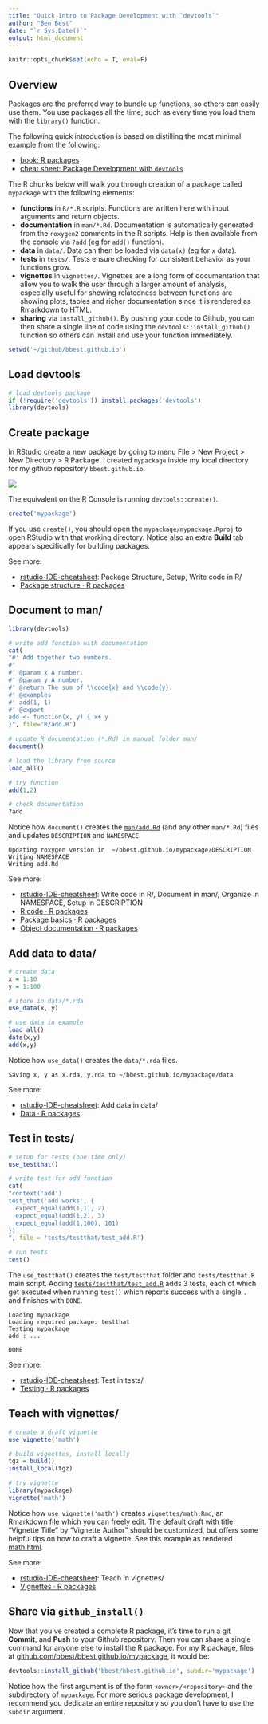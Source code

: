 ```yaml
---
title: "Quick Intro to Package Development with `devtools`"
author: "Ben Best"
date: "`r Sys.Date()`"
output: html_document
---
```


```r
knitr::opts_chunk$set(echo = T, eval=F)
```

## Overview

Packages are the preferred way to bundle up functions, so others can easily use them. You use packages all the time, such as every time you load them with the `library()` function. 

The following quick introduction is based on distilling the most minimal example from the following:

- [book: R packages](http://r-pkgs.had.co.nz/)
- [cheat sheet: Package Development with `devtools`](../refs/cheatsheets/devtools-cheatsheet.pdf)

The R chunks below will walk you through creation of a package called `mypackage` with the following elements:

- **functions** in `R/*.R` scripts. Functions are written here with input arguments and return objects.
- **documentation** in `man/*.Rd`. Documentation is automatically generated from the `roxygen2` comments in the R scripts. Help is then available from the console via `?add` (eg for `add()` function).
- **data** in `data/`. Data can then be loaded via `data(x)` (eg for `x` data).
- **tests** in `tests/`. Tests ensure checking for consistent behavior as your functions grow.
- **vignettes** in `vignettes/`. Vignettes are a long form of documentation that allow you to walk the user through a larger amount of analysis, especially useful for showing relatedness between functions are showing plots, tables and richer documentation since it is rendered as Rmarkdown to HTML.
- **sharing** via `install_github()`. By pushing your code to Github, you can then share a single line of code using the `devtools::install_github()` function so others can install and use your function immediately.

```r
setwd('~/github/bbest.github.io')
```

## Load devtools

```r
# load devtools package
if (!require('devtools')) install.packages('devtools')
library(devtools)
```

## Create package

In RStudio create a new package by going to menu File > New Project > New Directory > R Package. I created `mypackage` inside my local directory for my github repository `bbest.github.io`.

![](./wk07_program2/img/rstudio-IDE-cheatsheet_package-writing.png)

The equivalent on the R Console is running `devtools::create()`.

```r
create('mypackage')
```

If you use `create()`, you should open the `mypackage/mypackage.Rproj` to open RStudio with that working directory. Notice also an extra **Build** tab appears specifically for building packages.

See more:

- [rstudio-IDE-cheatsheet](.refs/cheatsheets/rstudio-IDE-cheatsheet.pdf): Package Structure, Setup, Write code in R/
- [Package structure · R packages](http://r-pkgs.had.co.nz/package.html)

## Document to man/

```r
library(devtools)

# write add function with documentation
cat(
"#' Add together two numbers.
#'
#' @param x A number.
#' @param y A number.
#' @return The sum of \\code{x} and \\code{y}.
#' @examples
#' add(1, 1)
#' @export
add <- function(x, y) { x+ y
}", file='R/add.R')

# update R documentation (*.Rd) in manual folder man/ 
document()

# load the library from source
load_all()

# try function
add(1,2)

# check documentation
?add
```

Notice how `document()` creates the [`man/add.Rd`](https://github.com/bbest/bbest.github.io/blob/master/mypackage/R/add.R) (and any other `man/*.Rd`) files and updates `DESCRIPTION` and `NAMESPACE`.

```
Updating roxygen version in  ~/bbest.github.io/mypackage/DESCRIPTION 
Writing NAMESPACE
Writing add.Rd
```

See more:

- [rstudio-IDE-cheatsheet](.refs/cheatsheets/rstudio-IDE-cheatsheet.pdf): Write code in R/, Document in man/, Organize in NAMESPACE, Setup in DESCRIPTION
- [R code · R packages](http://r-pkgs.had.co.nz/r.html)
- [Package basics · R packages](http://r-pkgs.had.co.nz/description.html)
- [Object documentation · R packages](http://r-pkgs.had.co.nz/man.html)

## Add data to data/

```r
# create data
x = 1:10
y = 1:100

# store in data/*.rda
use_data(x, y)

# use data in example
load_all()
data(x,y)
add(x,y)
```

Notice how `use_data()` creates the `data/*.rda` files.

```
Saving x, y as x.rda, y.rda to ~/bbest.github.io/mypackage/data
```

See more:

- [rstudio-IDE-cheatsheet](.refs/cheatsheets/rstudio-IDE-cheatsheet.pdf): Add data in data/
- [Data · R packages](http://r-pkgs.had.co.nz/data.html)

## Test in tests/

```r
# setup for tests (one time only)
use_testthat()

# write test for add function
cat(
"context('add')
test_that('add works', {
  expect_equal(add(1,1), 2)
  expect_equal(add(1,2), 3)
  expect_equal(add(1,100), 101)
})
", file = 'tests/testthat/test_add.R')

# run tests
test()
```

The `use_testthat()` creates the `test/testthat` folder and `tests/testthat.R` main script. Adding [`tests/testthat/test_add.R`](https://github.com/bbest/bbest.github.io/blob/master/mypackage/tests/testthat/test_add.R) adds 3 tests, each of which get executed when running `test()` which reports success with a single `.` and finishes with `DONE`.

```
Loading mypackage
Loading required package: testthat
Testing mypackage
add : ...

DONE 
```

See more:

- [rstudio-IDE-cheatsheet](.refs/cheatsheets/rstudio-IDE-cheatsheet.pdf): Test in tests/
- [Testing · R packages](http://r-pkgs.had.co.nz/tests.html)

## Teach with vignettes/

```r
# create a draft vignette
use_vignette('math')

# build vignettes, install locally
tgz = build()
install_local(tgz)

# try vignette
library(mypackage)
vignette('math')
```

Notice how `use_vignette('math')` creates `vignettes/math.Rmd`, an Rmarkdown file which you can freely edit. The default draft with title "Vignette Title" by "Vignette Author" should be customized, but offers some helpful tips on how to craft a vignette. See this example as rendered [math.html](http://bbest.github.io/mypackage/vignettes/math.html).

See more:

- [rstudio-IDE-cheatsheet](.refs/cheatsheets/rstudio-IDE-cheatsheet.pdf): Teach in vignettes/
- [Vignettes · R packages](http://r-pkgs.had.co.nz/vignettes.html)

## Share via `github_install()`

Now that you've created a complete R package, it's time to run a git **Commit**, and **Push** to your Github repository. Then you can share a single command for anyone else to install the R package. For my R package, files at [github.com/bbest/bbest.github.io/mypackage](https://github.com/bbest/bbest.github.io/tree/master/mypackage), it would be:

```r
devtools::install_github('bbest/bbest.github.io', subdir='mypackage')
```

Notice how the first argument is of the form `<owner>/<repository>` and the subdirectory of `mypackage`. For more serious package development, I recommend you dedicate an entire repository so you don't have to use the `subdir` argument.


